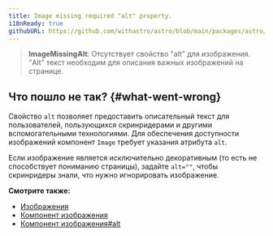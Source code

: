 ```yaml
---
title: Image missing required "alt" property.
i18nReady: true
githubURL: https://github.com/withastro/astro/blob/main/packages/astro/src/core/errors/errors-data.ts
---
```


> **ImageMissingAlt**: Отсутствует свойство "alt" для изображения. "Alt" текст необходим для описания важных изображений на странице.

## Что пошло не так? \{#what-went-wrong\}

Свойство `alt` позволяет предоставить описательный текст для пользователей, пользующихся скринридерами и другими вспомогательными технологиями. Для обеспечения доступности изображений компонент `Image` требует указания атрибута `alt`.

Если изображение является исключительно декоративным (то есть не способствует пониманию страницы), задайте `alt=""`, чтобы скринридеры знали, что нужно игнорировать изображение.

**Смотрите также:**

-  [Изображения](/ru/guides/images/)
-  [Компонент изображения](/ru/guides/images/#image--astroassets)
-  [Компонент изображения#alt](/ru/guides/images/#alt-required)
